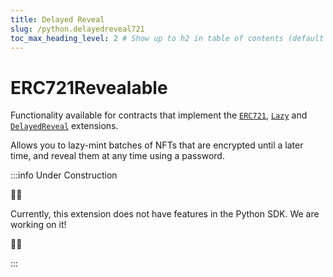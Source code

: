```yaml
---
title: Delayed Reveal
slug: /python.delayedreveal721
toc_max_heading_level: 2 # Show up to h2 in table of contents (default is up to h3)
---
```


# ERC721Revealable

Functionality available for contracts that implement the
[`ERC721`](/solidity/extensions/erc721), 
[`Lazy`](/solidity/extensions/lazymint) and
[`DelayedReveal`](/solidity/extensions/delayedreveal) extensions.

Allows you to lazy-mint batches of NFTs that are encrypted until a later time,
and reveal them at any time using a password.

:::info Under Construction

🚧👷

Currently, this extension does not have features in the Python SDK. We are working on it!

🚧👷

:::
